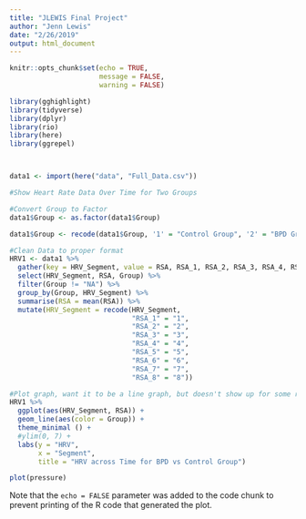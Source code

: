```yaml
---
title: "JLEWIS Final Project"
author: "Jenn Lewis"
date: "2/26/2019"
output: html_document
---
```


```r
knitr::opts_chunk$set(echo = TRUE,
                      message = FALSE,
                      warning = FALSE)

library(gghighlight)
library(tidyverse)
library(dplyr)
library(rio)
library(here)
library(ggrepel)



data1 <- import(here("data", "Full_Data.csv")) 

```



```r
#Show Heart Rate Data Over Time for Two Groups

#Convert Group to Factor
data1$Group <- as.factor(data1$Group)

data1$Group <- recode(data1$Group, '1' = "Control Group", '2' = "BPD Group")

#Clean Data to proper format
HRV1 <- data1 %>%
  gather(key = HRV_Segment, value = RSA, RSA_1, RSA_2, RSA_3, RSA_4, RSA_5, RSA_6, RSA_7, RSA_8, na.rm =TRUE) %>%
  select(HRV_Segment, RSA, Group) %>%
  filter(Group != "NA") %>%
  group_by(Group, HRV_Segment) %>%
  summarise(RSA = mean(RSA)) %>%
  mutate(HRV_Segment = recode(HRV_Segment,
                              "RSA_1" = "1",
                              "RSA_2" = "2",
                              "RSA_3" = "3",
                              "RSA_4" = "4",
                              "RSA_5" = "5",
                              "RSA_6" = "6",
                              "RSA_7" = "7",
                              "RSA_8" = "8"))

#Plot graph, want it to be a line graph, but doesn't show up for some reason
HRV1 %>%
  ggplot(aes(HRV_Segment, RSA)) +
  geom_line(aes(color = Group)) +
  theme_minimal () +
  #ylim(0, 7) +
  labs(y = "HRV",
       x = "Segment",
       title = "HRV across Time for BPD vs Control Group")

```


```r
plot(pressure)
```

Note that the `echo = FALSE` parameter was added to the code chunk to prevent printing of the R code that generated the plot.
